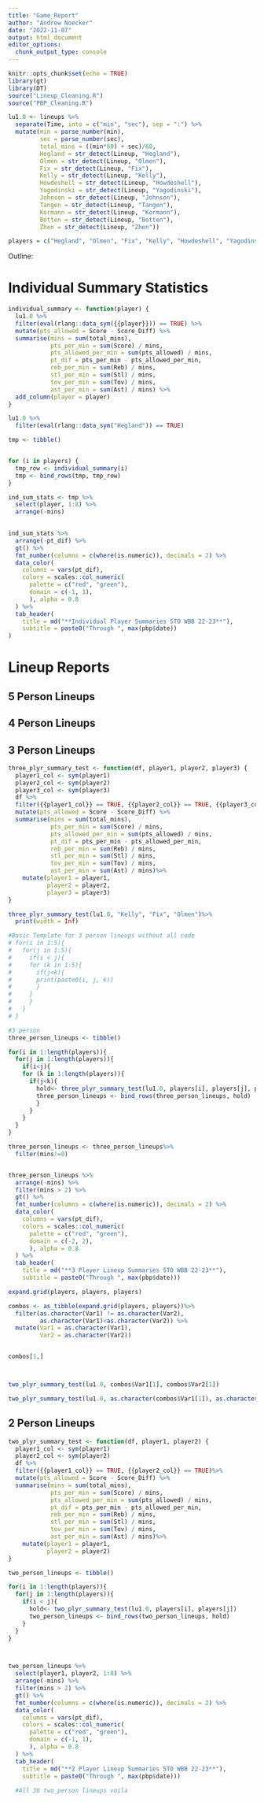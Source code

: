 ```yaml
---
title: "Game_Report"
author: "Andrew Noecker"
date: "2022-11-07"
output: html_document
editor_options: 
  chunk_output_type: console
---
```


```r
knitr::opts_chunk$set(echo = TRUE)
library(gt)
library(DT)
source("Lineup_Cleaning.R")
source("PBP_Cleaning.R")
```


```r
lu1.0 <- lineups %>%
  separate(Time, into = c("min", "sec"), sep = ":") %>%
  mutate(min = parse_number(min),
         sec = parse_number(sec),
         total_mins = ((min*60) + sec)/60,
         Hegland = str_detect(Lineup, "Hegland"),
         Olmen = str_detect(Lineup, "Olmen"),
         Fix = str_detect(Lineup, "Fix"),
         Kelly = str_detect(Lineup, "Kelly"),
         Howdeshell = str_detect(Lineup, "Howdeshell"),
         Yagodinski = str_detect(Lineup, "Yagodinski"),
         Johnson = str_detect(Lineup, "Johnson"),
         Tangen = str_detect(Lineup, "Tangen"),
         Kormann = str_detect(Lineup, "Kormann"),
         Botten = str_detect(Lineup, "Botten"),
         Zhen = str_detect(Lineup, "Zhen"))

players = c("Hegland", "Olmen", "Fix", "Kelly", "Howdeshell", "Yagodinski", "Johnson", "Tangen", "Kormann", "Botten", "Zhen")
```


Outline:


# **Individual Summary Statistics**

```r
individual_summary <- function(player) {
  lu1.0 %>%
  filter(eval(rlang::data_sym({{player}})) == TRUE) %>%
  mutate(pts_allowed = Score - Score_Diff) %>%
  summarise(mins = sum(total_mins),
            pts_per_min = sum(Score) / mins,
            pts_allowed_per_min = sum(pts_allowed) / mins,
            pt_dif = pts_per_min - pts_allowed_per_min,
            reb_per_min = sum(Reb) / mins,
            stl_per_min = sum(Stl) / mins,
            tov_per_min = sum(Tov) / mins,
            ast_per_min = sum(Ast) / mins) %>%
  add_column(player = player)
}

lu1.0 %>%
  filter(eval(rlang::data_sym("Hegland")) == TRUE)

tmp <- tibble()


for (i in players) {
  tmp_row <- individual_summary(i)  
  tmp <- bind_rows(tmp, tmp_row)
}

ind_sum_stats <- tmp %>%
  select(player, 1:8) %>% 
  arrange(-mins)
  
```


```r
ind_sum_stats %>%
  arrange(-pt_dif) %>%
  gt() %>%
  fmt_number(columns = c(where(is.numeric)), decimals = 2) %>%
  data_color(
    columns = vars(pt_dif),
    colors = scales::col_numeric(
      palette = c("red", "green"),
      domain = c(-1, 1),
      ), alpha = 0.8
  ) %>%
  tab_header(
    title = md("**Individual Player Summaries STO WBB 22-23**"),
    subtitle = paste0("Through ", max(pbp$date))
)
```



# **Lineup Reports** {.tabset .tabset-fade .tabset-pills}

## 5 Person Lineups {.tabset .tabset-fade .tabset-pills}




## 4 Person Lineups {.tabset .tabset-fade .tabset-pills}




## 3 Person Lineups {.tabset .tabset-fade .tabset-pills}


```r
three_plyr_summary_test <- function(df, player1, player2, player3) {
  player1_col <- sym(player1)
  player2_col <- sym(player2)
  player3_col <- sym(player3)
  df %>%
  filter({{player1_col}} == TRUE, {{player2_col}} == TRUE, {{player3_col}} == TRUE)%>%
  mutate(pts_allowed = Score - Score_Diff) %>%
  summarise(mins = sum(total_mins),
            pts_per_min = sum(Score) / mins,
            pts_allowed_per_min = sum(pts_allowed) / mins,
            pt_dif = pts_per_min - pts_allowed_per_min,
            reb_per_min = sum(Reb) / mins,
            stl_per_min = sum(Stl) / mins,
            tov_per_min = sum(Tov) / mins,
            ast_per_min = sum(Ast) / mins)%>%
    mutate(player1 = player1,
           player2 = player2,
           player3 = player3)
}

three_plyr_summary_test(lu1.0, "Kelly", "Fix", "Olmen")%>%
  print(width = Inf)

#Basic Template for 3 person lineups without all code
# for(i in 1:5){
#   for(j in 1:5){
#     if(i < j){
#     for (k in 1:5){
#       if(j<k){
#       print(paste0(i, j, k))
#       }
#     }
#     }
#   }
# }

#3 person
three_person_lineups <- tibble()

for(i in 1:length(players)){
  for(j in 1:length(players)){
    if(i<j){
    for (k in 1:length(players)){
      if(j<k){
        hold<- three_plyr_summary_test(lu1.0, players[i], players[j], players[k])
        three_person_lineups <- bind_rows(three_person_lineups, hold)    
        }
      }
    }
  }
}

three_person_lineups <- three_person_lineups%>%
  filter(mins!=0)


three_person_lineups %>%
  arrange(-mins) %>%
  filter(mins > 2) %>%
  gt() %>%
  fmt_number(columns = c(where(is.numeric)), decimals = 2) %>%
  data_color(
    columns = vars(pt_dif),
    colors = scales::col_numeric(
      palette = c("red", "green"),
      domain = c(-2, 2),
      ), alpha = 0.8
  ) %>%
  tab_header(
    title = md("**3 Player Lineup Summaries STO WBB 22-23**"),
    subtitle = paste0("Through ", max(pbp$date)))

expand.grid(players, players, players)

combos <- as_tibble(expand.grid(players, players))%>%
  filter(as.character(Var1) != as.character(Var2),
         as.character(Var1)<as.character(Var2)) %>% 
  mutate(Var1 = as.character(Var1),
         Var2 = as.character(Var2))


combos[1,]



two_plyr_summary_test(lu1.0, combos$Var1[1], combos$Var2[1])

two_plyr_summary_test(lu1.0, as.character(combos$Var1[1]), as.character(combos$Var2[1]))
```





## 2 Person Lineups {.tabset .tabset-fade .tabset-pills}


```r
two_plyr_summary_test <- function(df, player1, player2) {
  player1_col <- sym(player1)
  player2_col <- sym(player2)
  df %>%
  filter({{player1_col}} == TRUE, {{player2_col}} == TRUE)%>%
  mutate(pts_allowed = Score - Score_Diff) %>%
  summarise(mins = sum(total_mins),
            pts_per_min = sum(Score) / mins,
            pts_allowed_per_min = sum(pts_allowed) / mins,
            pt_dif = pts_per_min - pts_allowed_per_min,
            reb_per_min = sum(Reb) / mins,
            stl_per_min = sum(Stl) / mins,
            tov_per_min = sum(Tov) / mins,
            ast_per_min = sum(Ast) / mins)%>%
    mutate(player1 = player1,
           player2 = player2)
}

two_person_lineups <- tibble()

for(i in 1:length(players)){
  for(j in 1:length(players)){
    if(i < j){
      hold<- two_plyr_summary_test(lu1.0, players[i], players[j])
      two_person_lineups <- bind_rows(two_person_lineups, hold)
    }
  }
}



two_person_lineups %>%
  select(player1, player2, 1:8) %>%
  arrange(-mins) %>%
  filter(mins > 2) %>%
  gt() %>%
  fmt_number(columns = c(where(is.numeric)), decimals = 2) %>%
  data_color(
    columns = vars(pt_dif),
    colors = scales::col_numeric(
      palette = c("red", "green"),
      domain = c(-1, 1),
      ), alpha = 0.8
  ) %>%
  tab_header(
    title = md("**2 Player Lineup Summaries STO WBB 22-23**"),
    subtitle = paste0("Through ", max(pbp$date)))
  
  #All 36 two_person lineups voila

```

